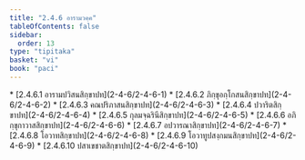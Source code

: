 ```yaml
---
title: "2.4.6 อารามวคฺค"
tableOfContents: false
sidebar:
  order: 13
type: "tipitaka"
basket: "vi"
book: "paci"
---
```



<DynamicBreadcrumb />



<TableOfContents book="paci" section="2.4.6">
* [2.4.6.1 อารามปวิสนสิกฺขาปท](2-4-6/2-4-6-1)
* [2.4.6.2 ภิกฺขุอกฺโกสนสิกฺขาปท](2-4-6/2-4-6-2)
* [2.4.6.3 คณปริภาสนสิกฺขาปท](2-4-6/2-4-6-3)
* [2.4.6.4 ปวาริตสิกฺขาปท](2-4-6/2-4-6-4)
* [2.4.6.5 กุลมจฺฉรินีสิกฺขาปท](2-4-6/2-4-6-5)
* [2.4.6.6 อภิกฺขุกาวาสสิกฺขาปท](2-4-6/2-4-6-6)
* [2.4.6.7 อปวารณาสิกฺขาปท](2-4-6/2-4-6-7)
* [2.4.6.8 โอวาทสิกฺขาปท](2-4-6/2-4-6-8)
* [2.4.6.9 โอวาทูปสงฺกมนสิกฺขาปท](2-4-6/2-4-6-9)
* [2.4.6.10 ปสาเขชาตสิกฺขาปท](2-4-6/2-4-6-10)
</TableOfContents>